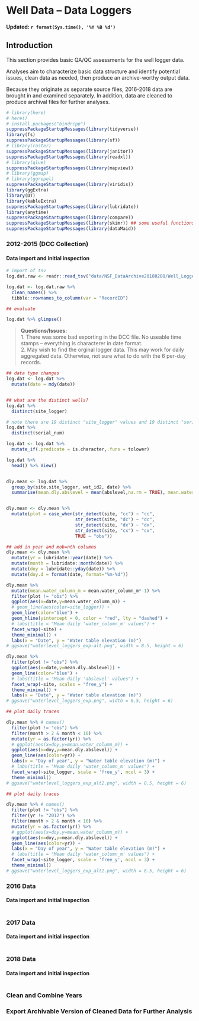 # Well Data -- Data Loggers

**Updated: `r format(Sys.time(), '%Y %B %d')`**

## Introduction

This section provides basic QA/QC assessments for the well logger data.

Analyses aim to characterize basic data structure and identify potential issues, clean data as needed, then produce an archive-worthy output data.

Because they originate as separate source files, 2016-2018 data are brought in and examined separately. In addition, data are cleaned to produce archival files for further analyses.

```r
# library(here)
# here()
# install.packages("bindrcpp")
suppressPackageStartupMessages(library(tidyverse))
library(fs)
suppressPackageStartupMessages(library(sf))
# library(raster)
suppressPackageStartupMessages(library(janitor))
suppressPackageStartupMessages(library(readxl))
# library(glue)
suppressPackageStartupMessages(library(mapview))
# library(ggmap)
# library(ggrepel)
suppressPackageStartupMessages(library(viridis))
library(ggExtra)
library(DT)
library(kableExtra)
suppressPackageStartupMessages(library(lubridate))
library(anytime)
suppressPackageStartupMessages(library(compare))
suppressPackageStartupMessages(library(skimr)) ## some useful functions
suppressPackageStartupMessages(library(dataMaid))

```


### 2012-2015 (DCC Collection)

#### Data import and initial inspection 
```r
# import of tsv 
log.dat.raw <- readr::read_tsv("data/NSF_DataArchive20180208/Well_Logger_Data_2012-2015/Yell_Well_Data_Logger2012_2015.txt")

log.dat <- log.dat.raw %>% 
  clean_names() %>% 
  tibble::rownames_to_column(var = "RecordID") 

```

```r
## evaluate

log.dat %>% glimpse()


```


> **Questions/Issues:**    
> 1. There was some bad exporting in the DCC file. No useable time stamps -- everything is characterer in date format.     
> 2. May wish to find the orginal logger data. This may work for daily aggregated data. Otherwise, not sure what to do with the 6 per-day records.  

```r
## data type changes
log.dat <- log.dat %>% 
  mutate(date = mdy(date))


## what are the distinct wells?
log.dat %>% 
  distinct(site_logger)

# note there are 19 distinct "site_logger" values and 19 distinct "serial_num"
log.dat %>% 
  distinct(serial_num)

```

```r

log.dat <- log.dat %>% 
  mutate_if(.predicate = is.character,.funs = tolower)

log.dat %>% 
  head() %>% View()



```


```r
dly.mean <- log.dat %>% 
  group_by(site,site_logger, wat_id2, date) %>% 
  summarise(mean.dly.abslevel = mean(abslevel,na.rm = TRUE), mean.water_column_m = mean(water_column_m, na.rm = TRUE))


dly.mean <- dly.mean %>% 
  mutate(plot = case_when(str_detect(site, "cc") ~ "cc",
                          str_detect(site, "dc") ~ "dc",
                          str_detect(site, "dx") ~ "dx",
                          str_detect(site, "cx") ~ "cx",
                          TRUE ~ "obs"))

## add in year and mob=nth columns
dly.mean <- dly.mean %>% 
  mutate(yr = lubridate::year(date)) %>% 
  mutate(month = lubridate::month(date)) %>% 
  mutate(doy = lubridate::yday(date)) %>% 
  mutate(doy.d = format(date, format="%m-%d"))

```

```r

dly.mean %>% 
  mutate(mean.water_column_m = mean.water_column_m*-1) %>% 
  filter(plot != "obs") %>% 
  ggplot(aes(x=date,y=mean.water_column_m)) +
  # geom_line(aes(color=site_logger)) +
  geom_line(color="blue") +
  geom_hline(yintercept = 0, color = "red", lty = "dashed") +
  # labs(title = "Mean daily 'water_column_m' values") +
  facet_wrap(~site) +
  theme_minimal() +
  labs(x = "Date", y = "Water table elevation (m)")
# ggsave("waterlevel_loggers_exp-alt.png", width = 8.5, height = 6)

dly.mean %>% 
  filter(plot != "obs") %>% 
  ggplot(aes(x=date,y=mean.dly.abslevel)) +
  geom_line(color="blue") +
  # labs(title = "Mean daily 'abslevel' values") +
  facet_wrap(~site, scales = "free_y") +
  theme_minimal() +
  labs(x = "Date", y = "Water table elevation (m)")
# ggsave("waterlevel_loggers_exp.png", width = 8.5, height = 6)


```


```r
## plot daily traces

dly.mean %>% # names()
  filter(plot != "obs") %>%
  filter(month > 2 & month < 10) %>% 
  mutate(yr = as.factor(yr)) %>% 
  # ggplot(aes(x=doy,y=mean.water_column_m)) +
  ggplot(aes(x=doy,y=mean.dly.abslevel)) +
  geom_line(aes(color=yr)) +
  labs(x = "Day of year", y = "Water table elevation (m)") +
  # labs(title = "Mean daily 'water_column_m' values") +
  facet_wrap(~site_logger, scale = 'free_y', ncol = 3) +
  theme_minimal()
# ggsave("waterlevel_loggers_exp_alt2.png", width = 8.5, height = 6)

```

```r
## plot daily traces

dly.mean %>% # names()
  filter(plot != "obs") %>%
  filter(yr != "2012") %>% 
  filter(month > 2 & month < 10) %>% 
  mutate(yr = as.factor(yr)) %>% 
  # ggplot(aes(x=doy,y=mean.water_column_m)) +
  ggplot(aes(x=doy,y=mean.dly.abslevel)) +
  geom_line(aes(color=yr)) +
  labs(x = "Day of year", y = "Water table elevation (m)") +
  # labs(title = "Mean daily 'water_column_m' values") +
  facet_wrap(~site_logger, scale = 'free_y', ncol = 3) +
  theme_minimal()
# ggsave("waterlevel_loggers_exp_alt2.png", width = 8.5, height = 6)

```



### 2016 Data 
#### Data import and initial inspection 

```r

```




### 2017 Data 
#### Data import and initial inspection 

```r

```


### 2018 Data 
#### Data import and initial inspection 

```r

```


### Clean and Combine Years

### Export Archivable Version of Cleaned Data for Further Analysis